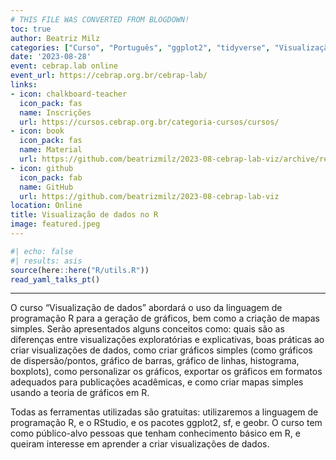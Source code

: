 ```yaml
---
# THIS FILE WAS CONVERTED FROM BLOGDOWN!
toc: true
author: Beatriz Milz
categories: ["Curso", "Português", "ggplot2", "tidyverse", "Visualização de dados", "geobr"]
date: '2023-08-28'
event: cebrap.lab online
event_url: https://cebrap.org.br/cebrap-lab/
links:
- icon: chalkboard-teacher
  icon_pack: fas
  name: Inscrições
  url: https://cursos.cebrap.org.br/categoria-cursos/cursos/
- icon: book
  icon_pack: fas
  name: Material
  url: https://github.com/beatrizmilz/2023-08-cebrap-lab-viz/archive/refs/heads/main.zip
- icon: github
  icon_pack: fab
  name: GitHub
  url: https://github.com/beatrizmilz/2023-08-cebrap-lab-viz
location: Online
title: Visualização de dados no R
image: featured.jpeg
---
```


```r
#| echo: false
#| results: asis
source(here::here("R/utils.R"))
read_yaml_talks_pt()
```

------------------------------------------------------------------------

O curso “Visualização de dados” abordará o uso da linguagem de programação R para a geração de gráficos, bem como a criação de mapas simples. Serão apresentados alguns conceitos como: quais são as diferenças entre visualizações exploratórias e explicativas, boas práticas ao criar visualizações de dados, como criar gráficos simples (como gráficos de dispersão/pontos, gráfico de barras, gráfico de linhas, histograma, boxplots), como personalizar os gráficos, exportar os gráficos em formatos adequados para publicações acadêmicas, e como criar mapas simples usando a teoria de gráficos em R.

Todas as ferramentas utilizadas são gratuitas: utilizaremos a linguagem de programação R, e o RStudio, e os pacotes ggplot2, sf, e geobr. O curso tem como público-alvo pessoas que tenham conhecimento básico em R, e queiram interesse em aprender a criar visualizações de dados.
